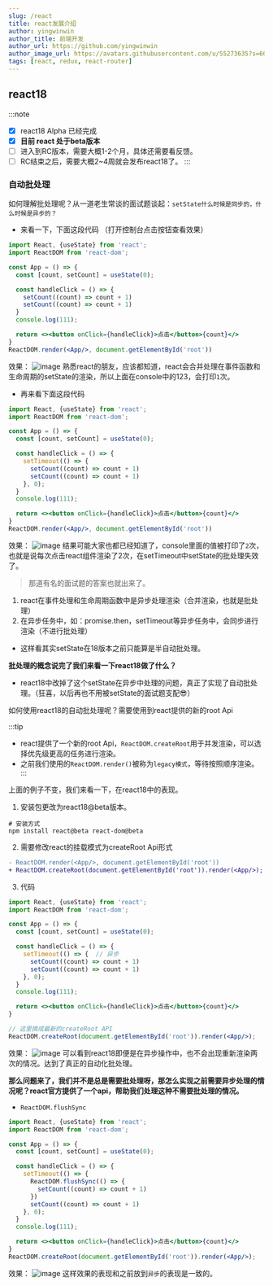 ```yaml
---
slug: /react
title: react发展介绍
author: yingwinwin
author_title: 前端开发
author_url: https://github.com/yingwinwin
author_image_url: https://avatars.githubusercontent.com/u/55273635?s=60&v=4
tags: [react, redux, react-router]
---
```


## react18
:::note
- [x] react18 Alpha 已经完成
- [x] **目前 react 处于beta版本**
- [ ] 进入到RC版本，需要大概1-2个月，具体还需要看反馈。
- [ ] RC结束之后，需要大概2~4周就会发布react18了。
:::

### 自动批处理

如何理解批处理呢？从一道老生常谈的面试题谈起：`setState什么时候是同步的，什么时候是异步的？`
- 来看一下，下面这段代码 （打开控制台点击按钮查看效果）
```jsx
import React, {useState} from 'react';
import ReactDOM from 'react-dom';

const App = () => {
  const [count, setCount] = useState(0);

  const handleClick = () => {
    setCount((count) => count + 1)
    setCount((count) => count + 1)
  }
  console.log(111);

  return <><button onClick={handleClick}>点击</button>{count}</>
}
ReactDOM.render(<App/>, document.getElementById('root'))
```
效果：
![image](./img/20211212150110.gif)
熟悉react的朋友，应该都知道，react会合并处理在事件函数和生命周期的setState的渲染，所以上面在console中的123，会打印`1`次。

- 再来看下面这段代码
```jsx {8,11}
import React, {useState} from 'react';
import ReactDOM from 'react-dom';

const App = () => {
  const [count, setCount] = useState(0);

  const handleClick = () => {
    setTimeout(() => {
      setCount((count) => count + 1)
      setCount((count) => count + 1)
    }, 0);
  }
  console.log(111);

  return <><button onClick={handleClick}>点击</button>{count}</>
}
ReactDOM.render(<App/>, document.getElementById('root'))
```
效果：
![image](./img/20211212150113.gif)
结果可能大家也都已经知道了，console里面的值被打印了`2`次，也就是说每次点击react组件渲染了2次，在setTimeout中setState的批处理失效了。

> 那道有名的面试题的答案也就出来了。
1. react在事件处理和生命周期函数中是异步处理渲染（合并渲染，也就是批处理）
2. 在异步任务中，如：promise.then，setTimeout等异步任务中，会同步进行渲染（不进行批处理）
- 这样看其实setState在18版本之前只能算是半自动批处理。

**批处理的概念说完了我们来看一下react18做了什么？**
- react18中改掉了这个setState在异步中处理的问题，真正了实现了自动批处理。（狂喜，以后再也不用被setState的面试题支配:sunglasses:）


如何使用react18的自动批处理呢？需要使用到react提供的新的root Api

:::tip
- react提供了一个新的root Api，`ReactDOM.createRoot`用于并发渲染，可以选择优先级更高的任务进行渲染。
- 之前我们使用的`ReactDOM.render()`被称为`legacy模式`，等待按照顺序渲染。
:::

上面的例子不变，我们来看一下，在react18中的表现。
1. 安装包更改为react18@beta版本。
```shell
# 安装方式
npm install react@beta react-dom@beta
```
2. 需要修改react的挂载模式为createRoot Api形式
```diff jsx 
- ReactDOM.render(<App/>, document.getElementById('root'))
+ ReactDOM.createRoot(document.getElementById('root')).render(<App/>);
```
3. 代码 
```jsx
import React, {useState} from 'react';
import ReactDOM from 'react-dom';

const App = () => {
  const [count, setCount] = useState(0);

  const handleClick = () => {
    setTimeout(() => {  // 异步
      setCount((count) => count + 1)
      setCount((count) => count + 1)
    }, 0);
  }
  console.log(111);

  return <><button onClick={handleClick}>点击</button>{count}</>
}

// 这里换成最新的createRoot API
ReactDOM.createRoot(document.getElementById('root')).render(<App/>);
```
效果：
![image](./img/20211212150110.gif)
可以看到react18即便是在异步操作中，也不会出现重新渲染两次的情况。达到了真正的自动化批处理。

**那么问题来了，我们并不是总是需要批处理呀，那怎么实现之前需要异步处理的情况呢？react官方提供了一个api，帮助我们处理这种不需要批处理的情况。**
- `ReactDOM.flushSync`
```jsx {9-11}
import React, {useState} from 'react';
import ReactDOM from 'react-dom';

const App = () => {
  const [count, setCount] = useState(0);

  const handleClick = () => {
    setTimeout(() => {
      ReactDOM.flushSync(() => {
        setCount((count) => count + 1)
      })
      setCount((count) => count + 1)
    }, 0);
  }
  console.log(111);

  return <><button onClick={handleClick}>点击</button>{count}</>
}
ReactDOM.createRoot(document.getElementById('root')).render(<App/>);
```
效果：
![image](./img/20211212150113.gif)
这样效果的表现和之前放到`异步`的表现是一致的。

<!-- - [官方react18介绍](https://react.docschina.org/blog/2021/06/08/the-plan-for-react-18.html)
- [react18工作组](https://github.com/reactwg/react-18/discussions/categories/announcement)

## react-router v6
- [官方文档](https://reactrouter.com/)

## redux-toolkit
- [官方文档](https://redux-toolkit.js.org/)

## ahooks
- [官方文档](https://ahooks.gitee.io/zh-CN/hooks/use-request/index) -->